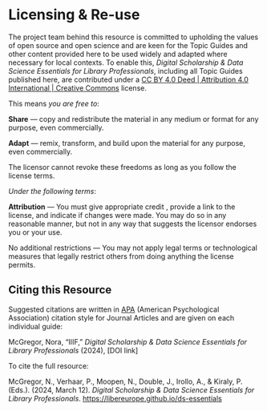 # Licensing & Re-use {.unnumbered .unlisted}

The project team behind this resource is committed to upholding the values of open source and open science and are keen for the Topic Guides and other content provided here to be used widely and adapted where necessary for local contexts. To enable this, _Digital Scholarship & Data Science Essentials for Library Professionals_, including all Topic Guides published here, are contributed under a [CC BY 4.0 Deed | Attribution 4.0 International | Creative Commons](https://creativecommons.org/licenses/by/4.0/) license.

This means _you are free to_:

**Share** — copy and redistribute the material in any medium or format for any purpose, even commercially.

**Adapt** — remix, transform, and build upon the material for any purpose, even commercially.

The licensor cannot revoke these freedoms as long as you follow the license terms.

_Under the following terms_:

**Attribution** — You must give appropriate credit , provide a link to the license, and indicate if changes were made. You may do so in any reasonable manner, but not in any way that suggests the licensor endorses you or your use.

No additional restrictions — You may not apply legal terms or technological measures that legally restrict others from doing anything the license permits.

## Citing this Resource

Suggested citations are written in [APA](https://apastyle.apa.org/style-grammar-guidelines/references/examples/journal-article-references) (American Psychological Association) citation style for Journal Articles and are given on each individual guide:

McGregor, Nora, “IIIF,” _Digital Scholarship & Data Science Essentials for Library Professionals_ (2024), \[DOI link\]  

To cite the full resource:

McGregor, N., Verhaar, P., Moopen, N., Double, J., Irollo, A., & Kiraly, P. (Eds.). (2024, March 12). _Digital Scholarship & Data Science Essentials for Library Professionals_. <https://libereurope.github.io/ds-essentials>

##
